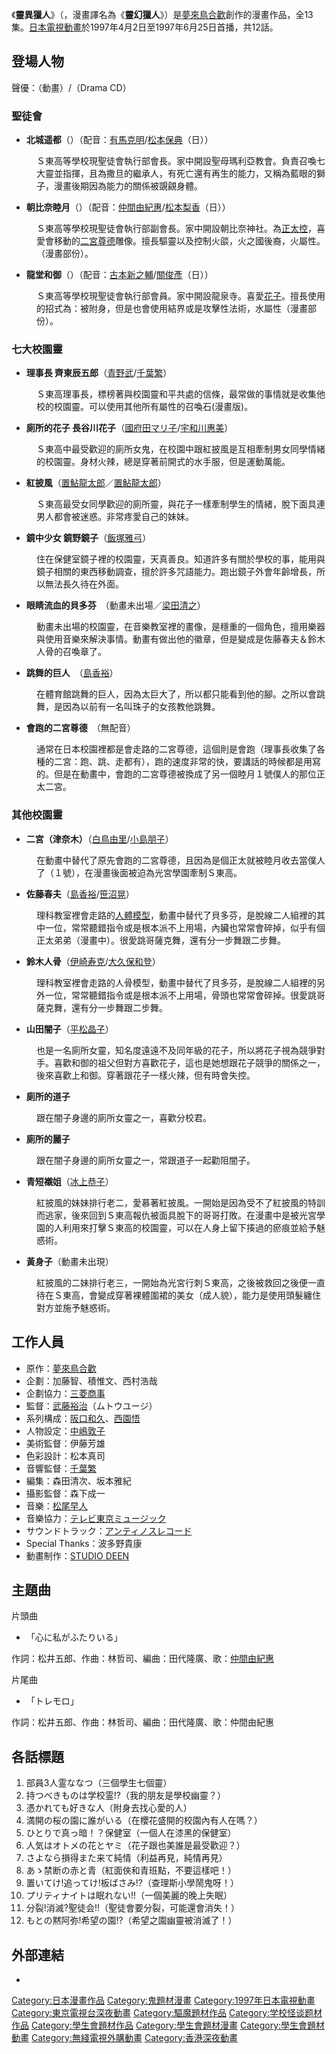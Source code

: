 {{Infobox animanga/Headerofja
|title= -{靈異獵人}-
|image= 
|size= 
|caption= 
|japanese= HAUNTEDじゃんくしょん
|english= Haunted Junction
|kana= ホーンテッドじゃんくしょん
|romaji= Haunted Jyankushon
|genre= [[少年漫畫|少年漫畫]]、靈異漫畫
}}
{{Infobox animanga/name
|official= 
|formal= 靈幻獵人（{{flagicon|Taiwan}} [[尖端出版|尖端出版]]）<br/>靈異獵人（{{flagicon|Taiwan}} [[中都卡通台|中都卡通台]]）<br/>猛鬼校園（{{flagicon|Hong Kong}} [[亞洲影帶|亞洲影帶]]）<br/>嘩鬼校園（{{flagicon|Hong Kong}} [[無線電視翡翠台|無線電視翡翠台]]）
|common= 
}}
{{Infobox animanga/Manga
|標題= 
|作者= [[夢來鳥合歡|夢來鳥合歡]]
|作畫= 
|出版社= {{flagicon|Japan}} [[MediaWorks|MediaWorks]]
|其他出版社= {{flagicon|Taiwan}} [[尖端出版|尖端出版]]
|連載雜誌= {{flagicon|Japan}} 電擊Comic Gao!
|label= {{flagicon|Japan}} 電擊Comics
|發售日= 
|開始= 
|結束= 
|冊數= 全13冊
|話數= 
|其他= 
}}
{{Infobox animanga/TVAnime
|標題= 
|圖像=
|原案=
|原作= 夢來鳥合歡
|總導演= 
|導演= 武藤裕治
|系列構成= 阪口和久、西園悟
|腳本= 阪口和久、西園悟、橋本裕-{志}-
|人物原案=
|人物設定= [[中嶋敦子|中嶋敦子]]
|機械設定= 
|音樂= [[松尾早人|松尾早人]]
|音樂製作= 
|動畫製作= [[STUDIO_DEEN|STUDIO DEEN]]
|製作= [[製作委員會方式|《靈異獵人》製作委員會]]
|代理發行={{flagicon|Taiwan}} [[弘音企業|弘音企業]]<br>{{flagicon|United States}} [[Bandai_Entertainment|Bandai Entertainment]]
|播放電視台= {{flagicon|Japan}} [[東京電視網|東京電視網]]
|其他電視台= {{flagicon|Taiwan}} [[中都卡通台|中都卡通台]]
|播放開始= 1997年4月2日
|播放結束= 1997年6月25日
|話數= 全12話
|其他= 
|版權= Nemu Mukudori•MediaWorks/Project HJ
}}
{{Infobox animanga/Footerofja}}

《'''靈異獵人'''》（{{lang-ja|HAUNTEDじゃんくしょん}}，漫畫譯名為《'''靈幻獵人'''》）是[[夢來鳥合歡|夢來鳥合歡]]創作的漫畫作品，全13集。[[日本電視動畫|日本電視動畫]]於1997年4月2日至1997年6月25日首播，共12話。

==登場人物==
聲優：（動畫）/（Drama CD）

===聖徒會===
*'''北城遥都'''（{{lang|ja|（ほうじょう はると）}}）（配音：[[織田優成|有馬克明]]/[[松本保典|松本保典]]（日））
:Ｓ東高等學校現聖徒會執行部會長。家中開設聖母瑪利亞教會。負責召喚七大靈並指揮，且為撒旦的繼承人，有死亡還有再生的能力，又稱為藍眼的獅子，漫畫後期因為能力的關係被覬覦身體。
*'''朝比奈睦月'''（{{lang|ja|（あさひな むつき）}}）（配音：[[仲間由紀惠|仲間由紀惠]]/[[松本梨香|松本梨香]]（日））
:Ｓ東高等學校現聖徒會執行部副會長。家中開設朝比奈神社。為[[正太控|正太控]]，喜愛會移動的[[二宮尊德|二宮尊德]]雕像。擅長驅靈以及控制火燄，火之國後裔，火屬性。（漫畫部份）。
*'''龍堂和御'''（{{lang|ja|（りゅうどう かずみ）}}）（配音：[[古本新乃輔|古本新之輔]]/[[關俊彥|關俊彥]]（日））
:Ｓ東高等學校現聖徒會執行部會員。家中開設龍泉寺。喜愛[[花子|花子]]。擅長使用的招式為：被附身，但是也會使用結界或是攻擊性法術，水屬性（漫畫部份）。

===七大校園靈===
*'''理事長 齊東辰五郎'''（[[青野武|青野武]]/[[千葉繁|千葉繁]]） 
:Ｓ東高理事長，標榜著與校園靈和平共處的信條，最常做的事情就是收集他校的校園靈。可以使用其他所有屬性的召喚石(漫畫版)。

*'''廁所的花子 長谷川花子 '''（[[國府田マリ子|國府田マリ子]]/[[宇和川惠美|宇和川惠美]]）
:Ｓ東高中最受歡迎的廁所女鬼，在校園中跟紅披風是互相牽制男女同學情緒的校園靈。身材火辣，總是穿著前開式的水手服，但是運動萬能。

*'''紅披風 '''（[[置鮎龍太郎|置鮎龍太郎]]／[[置鮎龍太郎|置鮎龍太郎]]）
:Ｓ東高最受女同學歡迎的廁所靈，與花子一樣牽制學生的情緒，脫下面具連男人都會被迷惑。非常疼愛自己的妹妹。

*'''鏡中少女 鏡野鏡子'''（[[飯塚雅弓|飯塚雅弓]]）
:住在保健室鏡子裡的校園靈，天真善良。知道許多有關於學校的事，能用與鏡子相關的東西移動調查，擅於許多咒語能力。跑出鏡子外會年齡增長，所以無法長久待在外面。

*'''眼睛流血的貝多芬　'''（動畫未出場／[[梁田清之|梁田清之]]）
:動畫未出場的校園靈，在音樂教室裡的畫像，是穩重的一個角色，擅用樂器與使用音樂來解決事情。動畫有做出他的徽章，但是變成是佐藤春夫＆鈴木人骨的召喚章了。

*'''跳舞的巨人'''　（[[島香裕|島香裕]]）
:在體育館跳舞的巨人，因為太巨大了，所以都只能看到他的腳。之所以會跳舞，是因為以前有一名叫珠子的女孩教他跳舞。

*'''會跑的二宮尊德　'''（無配音）
:通常在日本校園裡都是會走路的二宮尊德，這個則是會跑（理事長收集了各種的二宮：跑、跳、走都有），跑的速度非常的快，要講話的時候都是用寫的。但是在動畫中，會跑的二宮尊德被換成了另一個睦月１號僕人的那位正太二宮。

===其他校園靈===
*'''二宮（津奈木）'''（[[白鳥由里|白鳥由里]]/[[小島朋子|小島朋子]]） 
:在動畫中替代了原先會跑的二宮尊德，且因為是個正太就被睦月收去當僕人了（１號），在漫畫後面被迫為光宮學園牽制Ｓ東高。

*'''佐藤春夫'''（[[島香裕|島香裕]]/[[笹沼堯羅|笹沼晃]]） 
:理科教室裡會走路的[[人體模型|人體模型]]，動畫中替代了貝多芬，是脫線二人組裡的其中一位，常常聽錯指令或是根本派不上用場，內臟也常常會碎掉，似乎有個正太弟弟（漫畫中）。很愛跳哥薩克舞，還有分一步舞跟二步舞。

*'''鈴木人骨'''（[[伊崎寿克|伊崎寿克]]/[[大久保和登|大久保和登]]） 
:理科教室裡會走路的人骨模型，動畫中替代了貝多芬，是脫線二人組裡的另外一位，常常聽錯指令或是根本派不上用場，骨頭也常常會碎掉。很愛跳哥薩克舞，還有分一步舞跟二步舞。

*'''山田闇子'''（[[平松晶子|平松晶子]]） 
:也是一名廁所女靈，知名度遠遠不及同年級的花子，所以將花子視為競爭對手。喜歡和御的祖父但對方喜歡花子，這也是她想跟花子競爭的關係之一，後來喜歡上和御。穿著跟花子一樣火辣，但有時會失控。

*'''廁所的道子'''
:跟在闇子身邊的廁所女靈之一，喜歡分校君。

*'''廁所的麗子'''
:跟在闇子身邊的廁所女靈之一，常跟道子一起勸阻闇子。

*'''青短襯姐'''（[[冰上恭子|冰上恭子]]）
:紅披風的妹妹排行老二，愛慕著紅披風。一開始是因為受不了紅披風的特訓而逃家，後來回到Ｓ東高報仇被面具脫下的哥哥打敗。在漫畫中是被光宮學園的人利用來打擊Ｓ東高的校園靈，可以在人身上留下揍過的瘀痕並給予魅惑術。

*'''黃身子'''（動畫未出現）
:紅披風的二妹排行老三，一開始為光宮行刺Ｓ東高，之後被救回之後便一直待在Ｓ東高，會變成穿著裸體圍裙的美女（成人貌），能力是使用頭髮纏住對方並施予魅惑術。

==工作人員==
*原作：[[夢來鳥合歡|夢來鳥合歡]]
*企劃：加藤智、積惟文、西村浩哉
*企劃協力：[[三菱商事|三菱商事]]
*監督：[[武藤裕治|武藤裕治]]（ムトウユージ）
*系列構成：[[阪口和久|阪口和久]]、[[西園悟|西園悟]]
*人物設定：[[中嶋敦子|中嶋敦子]]
*美術監督：伊藤芳雄
*色彩設計：松本真司
*音響監督：[[千葉繁|千葉繁]]
*編集：森田清次、坂本雅紀
*攝影監督：森下成一
*音樂：[[松尾早人|松尾早人]]
*音樂協力：[[テレビ東京ミュージック|テレビ東京ミュージック]]
*サウンドトラック：[[アンティノスレコード|アンティノスレコード]]
*Special Thanks：波多野貴康
*動畫制作：[[STUDIO_DEEN|STUDIO DEEN]]

==主題曲==
;片頭曲
*「心に私がふたりいる」 
作詞：松井五郎、作曲：林哲司、編曲：田代隆廣、歌：[[仲間由紀惠|仲間由紀惠]] 
;片尾曲
*「トレモロ」 
作詞：松井五郎、作曲：林哲司、編曲：田代隆廣、歌：仲間由紀惠

==各話標題==
#部員3人霊ななつ（三個學生七個靈）
#持つべきものは学校霊!?（我的朋友是學校幽靈？）
#憑かれても好きな人（附身去找心愛的人）
#満開の桜の園に誰がいる（在櫻花盛開的校園內有人在嗎？）
#ひとりで真っ暗！？保健室（一個人在漆黑的保健室）
#人気はオトメの花とヤミ（花子跟也美誰是最受歡迎？）
#さよなら損得また来て純情（利益再見，純情再見）
#あゝ禁断の赤と青（紅面俠和青班點，不要這樣吧！）
#置いてけ!追ってけ!板ばさみ!?（查理斯小學鬧鬼呀！）
#プリティナイトは眠れない!!（一個美麗的晚上失眠）
#分裂!消滅?聖徒会!!（聖徒會要分裂，可能還會消失！）
#もとの黙阿弥!希望の園!?（希望之園幽靈被消滅了！）

==外部連結==
*{{ann|anime|157}}

{{電視節目的變遷
|電視台={{flagicon|HKG}} [[翡翠台|翡翠台]]
|播放檔次=星期五 00:55－01:50<br>5月25日起改為星期五 01:10－02:05
|節目名稱=嘩鬼校園<br>（2001年5月11日－6月15日）
|上一節目=[[名偵探柯南_(動畫)|名偵探柯南]]<br>重播，海外版第45－88集<br>（2001年1月30日－5月4日）
|下一節目=[[吹波糖危機2040|吹波糖危機2040]]<br><small>（01:15－01:40）（星期二至五）</small><br>重播<br>（2001年7月3日－8月11日）
|2電視台={{flagicon|HKG}} [[翡翠台|翡翠台]]
|2播放檔次=星期二至六 02:35－03:05<br>2月5日 02:50－03:20<br>2月8日、2月9日 02:35－03:30
|2節目名稱=嘩鬼校園<br>重播<br>（2002年1月29日－2月9日）
|2上一節目=[[鋼鐵神兵|鋼鐵神兵]]<small>（02:40－03:35）</small><br>重播<br>（2001年12月29日－2002年1月26日）
|2下一節目=—<br>【動畫時段取消】
}}

{{STUDIO DEEN}}
{{武藤裕治執導作品}}
{{DEFAULTSORT:Haunted Junction}}
[[Category:日本漫畫作品|Category:日本漫畫作品]]
[[Category:鬼題材漫畫|Category:鬼題材漫畫]]
[[Category:1997年日本電視動畫|Category:1997年日本電視動畫]]
[[Category:東京電視台深夜動畫|Category:東京電視台深夜動畫]]
[[Category:驅魔題材作品|Category:驅魔題材作品]]
[[Category:学校怪谈题材作品|Category:学校怪谈题材作品]]
[[Category:學生會題材作品|Category:學生會題材作品]]
[[Category:學生會題材漫畫|Category:學生會題材漫畫]]
[[Category:學生會題材動畫|Category:學生會題材動畫]]
[[Category:無綫電視外購動畫|Category:無綫電視外購動畫]]
[[Category:香港深夜動畫|Category:香港深夜動畫]]